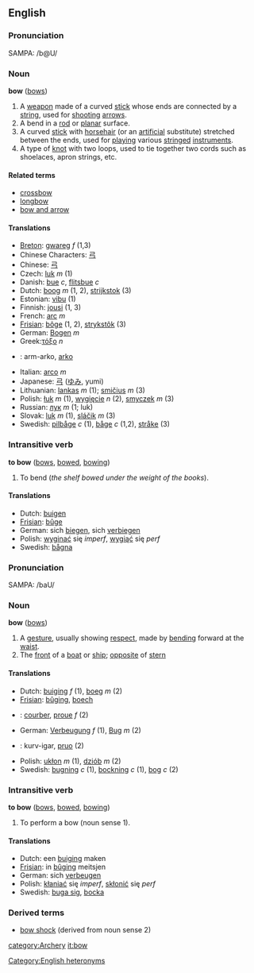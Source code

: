 ==English==
===Pronunciation===
SAMPA: /b@U/

===Noun===
'''bow''' ([[bows]])

# A [[weapon]] made of a curved [[stick]] whose ends are connected by a [[string]], used for [[shoot]]ing [[arrow]]s.
# A bend in a [[rod]] or [[planar]] surface.
# A curved [[stick]] with [[horsehair]] (or an [[artificial]] substitute) stretched between the ends, used for [[play]]ing various [[stringed]] [[instrument]]s.
# A type of [[knot]] with two loops, used to tie together two cords such as shoelaces, apron strings, etc.

====Related terms====
*[[crossbow]]
*[[longbow]]
*[[bow and arrow]]

====Translations====
*[[Breton]]: [[gwareg]] ''f'' (1,3)
*Chinese Characters: [[弓]]
*Chinese: [[弓]]
*Czech: [[luk]] ''m'' (1)
*Danish: [[bue]] ''c'', [[flitsbue]] ''c''
*Dutch: [[boog]] ''m'' (1, 2), [[strijkstok]] (3)
*Estonian: [[vibu]] (1)
*Finnish: [[jousi]] (1, 3)
*French: [[arc]] ''m''
*[[Frisian]]: [[bôge]] (1, 2), [[strykstôk]] (3)
*German: [[Bogen]] ''m''
*Greek:[[τόξο]] ''n''
* {{io}}: arm-arko, [[arko]]
*Italian: [[arco]] ''m''
*Japanese: [[弓]] ([[ゆみ]], yumi)
*Lithuanian: [[lankas]] ''m'' (1); [[smičius]] ''m'' (3)
*Polish: [[łuk]] ''m'' (1), [[wygięcie]] ''n'' (2), [[smyczek]] ''m'' (3)
*Russian: [[лук]] ''m'' (1; luk)
*Slovak: [[luk#Slovak|luk]] ''m'' (1), [[sláčik]] ''m'' (3)
*Swedish: [[pilbåge]] ''c'' (1), [[båge]] ''c'' (1,2), [[stråke]] (3)

===Intransitive verb===
'''to bow''' ([[bows]], [[bowed]], [[bowing]])

# To bend (''the shelf bowed under the weight of the books'').

====Translations====
*Dutch: [[buigen]]
*[[Frisian]]: [[bûge]]
*German: sich [[biegen]], sich [[verbiegen]]
*Polish: [[wyginać]] się ''imperf'', [[wygiąć]] się ''perf''
*Swedish: [[bågna]]

===Pronunciation===

SAMPA: /baU/

===Noun===
'''bow''' ([[bows]])

# A [[gesture]], usually showing [[respect]], made by [[bend]]ing forward at the [[waist]].
# The [[front]] of a [[boat]] or [[ship]]; [[opposite]] of [[stern]]

====Translations====
*Dutch: [[buiging]] ''f'' (1), [[boeg]] ''m'' (2)
*[[Frisian]]: [[bûging]], [[boech]]
* {{fr}} : [[courber]], [[proue]] ''f'' (2)
*German: [[Verbeugung]] ''f'' (1), [[Bug]] ''m'' (2)
* {{io}} : kurv-igar, [[pruo]] (2)
*Polish: [[ukłon]] ''m'' (1), [[dziób]] ''m'' (2)
*Swedish: [[bugning]] ''c'' (1), [[bockning]] ''c'' (1), [[bog]] ''c'' (2)

===Intransitive verb===
'''to bow''' ([[bows]], [[bowed]], [[bowing]])

# To perform a bow (noun sense 1).

====Translations====
*Dutch: een [[buiging]] maken
*[[Frisian]]: in [[bûging]] meitsjen
*German: sich [[verbeugen]]
*Polish: [[kłaniać]] się ''imperf'', [[skłonić]] się ''perf''
*Swedish: [[buga sig]], [[bocka]]

===Derived terms===<!-- unsure what sense it's related to -->
*[[bow shock]] (derived from noun sense 2)

[[Category:English heteronyms]]
[[category:Archery]]
[[it:bow]]